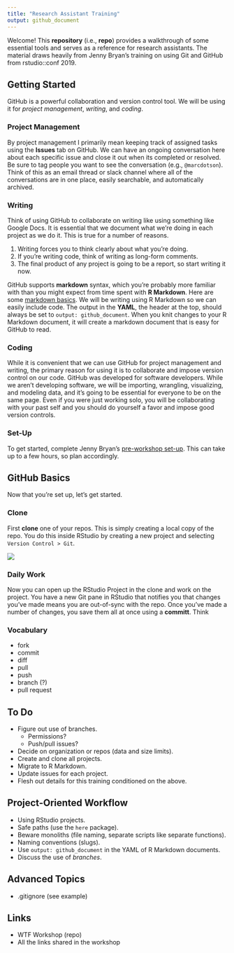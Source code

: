 ```yaml
---
title: "Research Assistant Training"
output: github_document
---
```


Welcome! This **repository** (i.e., **repo**) provides a walkthrough of some essential tools and serves as a reference for research assistants. The material draws heavily from Jenny Bryan's training on using Git and GitHub from rstudio::conf 2019.

## Getting Started
GitHub is a powerful collaboration and version control tool. We will be using it for *project management*, *writing*, and *coding*.

### Project Management
By project management I primarily mean keeping track of assigned tasks using the **Issues** tab on GitHub. We can have an ongoing conversation here about each specific issue and close it out when its completed or resolved. Be sure to tag people you want to see the conversation (e.g., `@marcdotson`). Think of this as an email thread or slack channel where all of the conversations are in one place, easily searchable, and automatically archived.

### Writing
Think of using GitHub to collaborate on writing like using something like Google Docs. It is essential that we document what we're doing in each project as we do it. This is true for a number of reasons.

1. Writing forces you to think clearly about what you're doing.
2. If you're writing code, think of writing as long-form comments.
3. The final product of any project is going to be a report, so start writing it now.

GitHub supports **markdown** syntax, which you're probably more familiar with than you might expect from time spent with **R Markdown**. Here are some [markdown basics](https://rmarkdown.rstudio.com/authoring_basics.html). We will be writing using R Markdown so we can easily include code. The output in the **YAML**, the header at the top, should always be set to `output: github_document`. When you knit changes to your R Markdown document, it will create a markdown document that is easy for GitHub to read.

### Coding
While it is convenient that we can use GitHub for project management and writing, the primary reason for using it is to collaborate and impose version control on our code. GitHub was developed for software developers. While we aren't developing software, we will be importing, wrangling, visualizing, and modeling data, and it's going to be essential for everyone to be on the same page. Even if you were just working solo, you will be collaborating with your past self and you should do yourself a favor and impose good version controls.

### Set-Up
To get started, complete Jenny Bryan's [pre-workshop set-up](https://happygitwithr.com/workshops.html?mkt_tok=eyJpIjoiT1RVelptVTNZams0T0dZMiIsInQiOiJlR0orVlVpaHZsRlwveWh5QUJPN2U1Q3BcL0pHVHo5RXJ5UkhabFlwVXM4NlEwcHhRTENQZmVxaEEyNnVLSkRFTTdVa0hyNjk4MkFHYUU1Nkt5VXNtRm9heFM3N3dnUFplZ1V5anpRTWdnWDVscE1lOUR6VzBHaGFQOUFhOGd1QkN3In0=#pre-workshop-set-up). This can take up to a few hours, so plan accordingly.

## GitHub Basics
Now that you're set up, let's get started.

### Clone
First **clone** one of your repos. This is simply creating a local copy of the repo. You do this inside RStudio by creating a new project and selecting `Version Control > Git`.

![](Figures/clone.png =200x)

### Daily Work
Now you can open up the RStudio Project in the clone and work on the project. You have a new Git pane in RStudio that notifies you that changes you've made means you are out-of-sync with the repo. Once you've made a number of changes, you save them all at once using a **committ**. Think 

### Vocabulary
* fork
* commit
* diff
* pull
* push
* branch (?)
* pull request

## To Do

* Figure out use of branches.
  + Permissions?
  + Push/pull issues?
* Decide on organization or repos (data and size limits).
* Create and clone all projects.
* Migrate to R Markdown.
* Update issues for each project.
* Flesh out details for this training conditioned on the above.

## Project-Oriented Workflow

* Using RStudio projects.
* Safe paths (use the `here` package).
* Beware monoliths (file naming, separate scripts like separate functions).
* Naming conventions (slugs).
* Use `output: github_document` in the YAML of R Markdown documents.
* Discuss the use of *branches*.

## Advanced Topics

* .gitignore (see example)

## Links

* WTF Workshop (repo)
* All the links shared in the workshop

